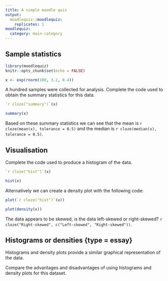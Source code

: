 ```yaml
---
title: A simple moodle quiz
output: 
  moodlequiz::moodlequiz:
    replicates: 1
moodlequiz:
  category: main-category
---
```


## Sample statistics

```r
library(moodlequiz)
knitr::opts_chunk$set(echo = FALSE)
```

```r
x <- exp(rnorm(100, 3.2, 0.4))
```

A hundred samples were collected for analysis. Complete the code used to obtain the summary statistics for this data.

```r
`r cloze("summary")`(x)
```

```r
summary(x)
```

Based on these summary statistics we can see that the mean is `r cloze(mean(x), tolerance = 0.5)` and the median is `r cloze(median(x), tolerance = 0.5)`.

## Visualisation

Complete the code used to produce a histogram of the data.

```r
`r cloze("hist")`(x)
```

```r
hist(x)
```

Alternatively we can create a density plot with the following code:
```r
plot(`r cloze("hist")`(x))
```

```r
plot(density(x))
```

The data appears to be skewed, is the data left-skewed or right-skewed? `r cloze("Right-skewed", c("Left-skewed", "Right-skewed"))`.

## Histograms or densities {type = essay}

Histograms and density plots provide a similar graphical representation of the data.

Compare the advantages and disadvantages of using histograms and density plots for this dataset.
